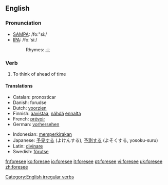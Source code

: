 ==English==
=== Pronunciation ===
*[[w:SAMPA|SAMPA]]: /fo:"si:/
*[[w:IPA|IPA]]: /foː'siː/
*:Rhymes: [[Rhymes:English:-iː|-iː]]

=== Verb ===
[[Category:English irregular verbs]]
{{en-verb2|'''to foresee'''|'''[[foresees]]'''|'''[[foresaw]]'''|'''[[foreseen]]'''|'''[[foreseeing]]'''}}

# To think of ahead of time

==== Translations ====
{{top}}
*Catalan: pronosticar
*Danish: forudse
*Dutch: [[voorzien]]
*Finnish: [[aavistaa]], [[nähdä]] [[ennalta]]
*French: [[prévoir]]
*German: [[vorhersehen]]
{{mid}}
*Indonesian: [[kira|memperkirakan]]
*Japanese: [[予見]]する (よけんする), [[予測]]する (よそくする, yosoku-suru)
*Latin: [[divinare]]
*Swedish: [[förutse]]
{{bottom}}

[[fr:foresee]]
[[ko:foresee]]
[[io:foresee]]
[[it:foresee]]
[[pt:foresee]]
[[vi:foresee]]
[[uk:foresee]]
[[zh:foresee]]